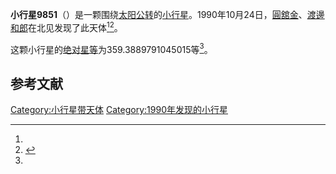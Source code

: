 {{Infobox planet
| bgcolour = #FFFFC0
| name = 9851 Sakamoto
| symbol = 
| image = 
| caption = 
| discovery = yes
| discovery_ref = 
| discoverer = [[圓舘金|圓舘金]]、[[渡邊和郎|渡邊和郎]]
| discovery_site = [[北见|北见]] 
| discovered = 1990年10月24日
| designations = yes
| mp_name = 
| named_after = 
| alt_names = 1990 UG3/ 1969 TO3 / 1983 CP / 1986 XG3
| mp_category = [[主带小行星|主带小行星]]
| orbit_ref = <ref name="a">[http://ssd.jpl.nasa.gov/sbdb.cgi?sstr=9851 9851 Sakamoto] {{Wayback|url=http://ssd.jpl.nasa.gov/sbdb.cgi?sstr=9851 |date=20140924090246 }}，小行星數據庫瀏覽器（JPL Small-Body Database Browser）－[[美国国家航空航天局|美国国家航空航天局]]喷气推进实验室</ref>
| epoch = 2456400.5 (2013年4月18日更新)
| aphelion = {{convert|3.421554568938656|AU|km|3|abbr=on|lk=out}}
| perihelion = {{convert|1.769434551310277|AU|km|3|abbr=on}}
| semimajor = {{convert|2.595494560124466|AU|km|3|abbr=on}}
| eccentricity = 0.3182669
| period = 1527.31498 [[日|日]]<br />4.18[[儒略年|儒略年]]
| avg_speed = 
| inclination = 6.489765937129691
| asc_node = 58.22373402653075
| mean_anomaly = 
| arg_peri = 359.3889791045015
| satellites = 
| physical_characteristics = yes
| dimensions = 
| mass = 
| density = 
| surface_grav = 
| escape_velocity = 
| sidereal_day = 
| axial_tilt = 
| pole_ecliptic_lat = 
| pole_ecliptic_lon = 
| albedo = 
| temperatures= 
| temp_name1 = 
| mean_temp_1 = 
| max_temp_1 = 
| temp_name2 = 
| max_temp_2 = 
| spectral_type = 
| abs_magnitude = 359.3889791045015
}}

'''小行星9851'''（{{lang-en|9851 Sakamoto}}）是一颗围绕[[太阳|太阳]][[公转|公转]]的[[小行星|小行星]]。1990年10月24日，[[圓舘金|圓舘金]]、[[渡邊和郎|渡邊和郎]]在北见发现了此天体<ref name="a" /><ref>{{cite news|title=小行星列表|url=http://cfa-www.harvard.edu/iau/lists/NumberedMPs.txt|accessdate=2013-07-08|newspaper=哈佛大学|archive-date=2008-05-17|archive-url=https://web.archive.org/web/20080517010638/http://cfa-www.harvard.edu/iau/lists/NumberedMPs.txt|dead-url=no}}</ref>。

这颗小行星的[[绝对星等|绝对星等]]为359.3889791045015等<ref name="a" />。

==参考文献==
{{reflist}}
{{Minor Planet Number|[[小行星9850|小行星9850]]|[[小行星9852|小行星9852]]}}

{{小天体}}

[[Category:小行星带天体|Category:小行星带天体]]
[[Category:1990年发现的小行星|Category:1990年发现的小行星]]


{{asteroid-stub}}